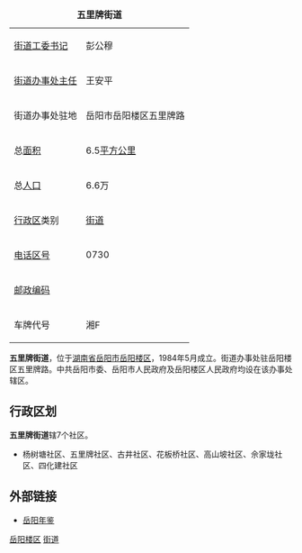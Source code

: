 {| border="1" cellpadding="4" cellspacing="0" align="right" width="280" style="margin: 0 0 1em 1em; background: #ffffff; border: 1px #aaaaaa solid; border-collapse: collapse; font-size: 90%;"
|-----
|+'''五里牌街道'''
|-----
|[[街道工委书记|街道工委书记]]||彭公穆
|-----
|[[街道办事处主任|街道办事处主任]]||王安平
|-----
| 街道办事处驻地 || 岳阳市岳阳楼区五里牌路
|-----
| 总[[面积|面积]]
| 6.5[[平方公里|平方公里]]              
|-----
| 总[[人口|人口]]
| 6.6万
|-----
| [[中国行政区|行政区]]类别 || [[街道|街道]]
|-----
| [[电话区号|电话区号]]
| 0730
|-----
|[[邮政编码|邮政编码]] || 
|-----
|车牌代号|| 湘F
|}

'''五里牌街道'''，位于[[湖南省|湖南省]][[岳阳市|岳阳市]][[岳阳楼区|岳阳楼区]]，1984年5月成立。街道办事处驻岳阳楼区五里牌路。中共岳阳市委、岳阳市人民政府及岳阳楼区人民政府均设在该办事处辖区。

==行政区划==
'''五里牌街道'''辖7个社区。
*杨树塘社区、五里牌社区、古井社区、花板桥社区、高山坡社区、佘家垅社区、四化建社区

==外部链接==
*[https://archive.is/20121127055544/http://www.yysqw.gov.cn/Html/10/2009juan/xianshiqugaikuang/603762334804.html 岳阳年鉴]

{{湖南小作品}}
{{岳阳市岳阳楼区行政区划}}

[[Category:岳阳街道_(行政区划)|岳阳楼区]]
[[Category:岳阳楼区行政区划|街道]]